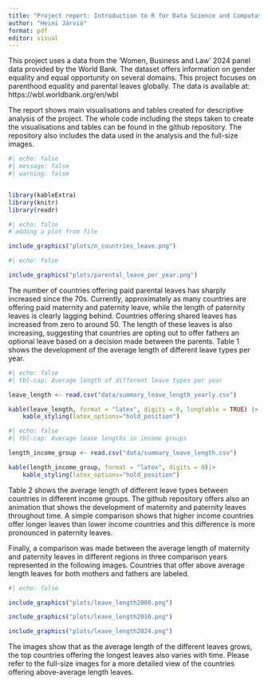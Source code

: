 ```yaml
---
title: "Project report: Introduction to R for Data Science and Computational Social Science - Parental leaves globally"
author: "Heini Järviö"
format: pdf
editor: visual
---
```


This project uses a data from the 'Women, Business and Law' 2024 panel data provided by the World Bank. The dataset offers information on gender equality and equal opportunity on several domains. This project focuses on parenthood equality and parental leaves globally. The data is available at: https://wbl.worldbank.org/en/wbl

The report shows main visualisations and tables created for descriptive analysis of the project. The whole code including the steps taken to create the visualisations and tables can be found in the github repository. The repository also includes the data used in the analysis and the full-size images.

```r
#| echo: false
#| message: false
#| warning: false


library(kableExtra)
library(knitr)
library(readr)
```

```r
#| echo: false
# adding a plot from file

include_graphics("plots/n_countries_leave.png")

```
```r
#| echo: false

include_graphics("plots/parental_leave_per_year.png")

```
The number of countries offering paid parental leaves has sharply increased since the 70s. Currently, approximately as many countries are offering paid maternity and paternity leave, while the length of paternity leaves is clearly lagging behind. Countries offering shared leaves has increased from zero to around 50. The length of these leaves is also increasing, suggesting that countries are opting out to offer fathers an optional leave based on a decision made between the parents. Table 1 shows the development of the average length of different leave types per year.

```r
#| echo: false
#| tbl-cap: Average length of different leave types per year

leave_length <- read.csv("data/summary_leave_length_yearly.csv")

kable(leave_length, format = "latex", digits = 0, longtable = TRUE) |>
    kable_styling(latex_options="hold_position")

```

```r
#| echo: false
#| tbl-cap: Average leave lengths in income groups

length_income_group <- read.csv("data/summary_leave_length.csv")

kable(length_income_group, format = "latex", digits = 0)|>
    kable_styling(latex_options="hold_position")

```

Table 2 shows the average length of different leave types between countries in different income groups. The github repository offers also an animation that shows the development of maternity and paternity leaves throughout time. A simple comparison shows that higher income countries offer longer leaves than lower income countries and this difference is more pronounced in paternity leaves. 

Finally, a comparison was made between the average length of maternity and paternity leaves in different regions in three comparison years represented in the following images. Countries that offer above average length leaves for both mothers and fathers are labeled.

```r
#| echo: false

include_graphics("plots/leave_length2000.png")

include_graphics("plots/leave_length2010.png")

include_graphics("plots/leave_length2024.png")

```

The images show that as the average length of the different leaves grows, the top countries offering the longest leaves also varies with time. Please refer to the full-size images for a more detailed view of the countries offering above-average length leaves. 